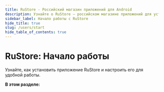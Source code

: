 ```yaml
---
title: RuStore - Российский магазин приложений для Android
description: Узнайте о RuStore – российском магазине приложений для устройств на Android. Исследуйте каталог с приложениями от технологических компаний, банков, мобильных операторов и других игроков. Как RuStore влияет на работу вашего устройства?
sidebar_label: Начало работы с RuStore
hide_title: true
slug: /users/start
hide_table_of_contents: true
---
```


# RuStore: Начало работы

Узнайте, как установить приложение RuStore и настроить его для удобной работы.

**В этом разделе:**
